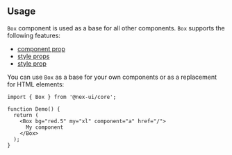 

## Usage

`Box` component is used as a base for all other components. `Box` supports the following features:

- [component prop](/guides/polymorphic)
- [style props](/styles/style-props)
- [style prop](/styles/style)

You can use `Box` as a base for your own components or as a replacement for HTML elements:

```tsx
import { Box } from '@nex-ui/core';

function Demo() {
  return (
    <Box bg="red.5" my="xl" component="a" href="/">
      My component
    </Box>
  );
}
```
